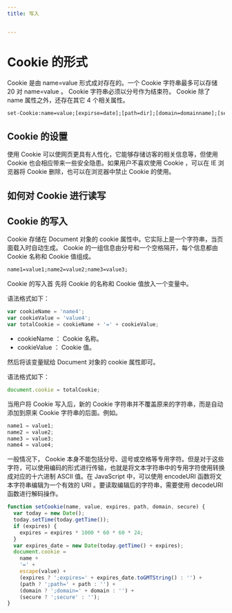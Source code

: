 ```yaml
---
title: 写入


---
```


# Cookie 的形式

Cookie 是由 name=value 形式成对存在的。一个 Cookie 字符串最多可以存储 20 对 name=value 。 Cookie 字符串必须以分号作为结束符。 Cookie 除了 name
属性之外，还存在其它 4 个相关属性。

```tex
set-Cookie:name=value;[expirse=date];[path=dir];[domain=domainname];[secure]
```

## Cookie 的设置

使用 Cookie 可以使网页更具有人性化，它能够存储访客的相关信息等，但使用 Cookie 也会相应带来一些安全隐患。如果用户不喜欢使用 Cookie ，可以在 IE 浏 览器将 Cookie 删除，也可以在浏览器中禁止
Cookie 的使用。

## 如何对 Cookie 进行读写

## Cookie 的写入

Cookie 存储在 Document 对象的 cookie 属性中。它实际上是一个字符串，当页面载入时自动生成。 Cookie 的一组信息由分号和一个空格隔开，每个信息都由 Cookie 名称和 Cookie 值组成。

```tex
name1=value1;name2=value2;name3=value3;
```

Cookie 的写入首 先将 Cookie 的名称和 Cookie 值放入一个变量中。

语法格式如下：

```js
var cookieName = 'name4';
var cookieValue = 'value4';
var totalCookie = cookieName + '=' + cookieValue;
```

- cookieName ： Cookie 名称。
- cookieValue ： Cookie 值。

然后将该变量赋给 Document 对象的 cookie 属性即可。

语法格式如下：

```js
document.cookie = totalCookie;
```

当用户将 Cookie 写入后，新的 Cookie 字符串并不覆盖原来的字符串，而是自动添加到原来 Cookie 字符串的后面。例如。

```js
name1 = value1;
name2 = value2;
name3 = value3;
name4 = value4;
```

一般情况下， Cookie 本身不能包括分号、逗号或空格等专用字符。但是对于这些字符，可以使用编码的形式进行传输，也就是将文本字符串中的专用字符使用转换成对应的十六进制 ASCII 值。在 JavaScript 中，可以使用
encodeURI 函数将文本字符串编辑为一个有效的 URI 。要读取编辑后的字符串，需要使用 decodeURI 函数进行解码操作。

```js
function setCookie(name, value, expires, path, domain, secure) {
  var today = new Date();
  today.setTime(today.getTime());
  if (expires) {
    expires = expires * 1000 * 60 * 60 * 24;
  }
  var expires_date = new Date(today.getTime() + expires);
  document.cookie =
    name +
    '=' +
    escape(value) +
    (expires ? ';expires=' + expires_date.toGMTString() : '') +
    (path ? ';path=' + path : '') +
    (domain ? ';domain=' + domain : '') +
    (secure ? ';secure' : '');
}
```

            